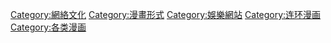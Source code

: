 {{noteTA
|G1 = IT
}}

{{catmore}}

{{Commons cat|Webcomics}}

[[Category:網絡文化|Category:網絡文化]]
[[Category:漫畫形式|Category:漫畫形式]]
[[Category:娛樂網站|Category:娛樂網站]]
[[Category:连环漫画|Category:连环漫画]]
[[Category:各类漫画|Category:各类漫画]]
